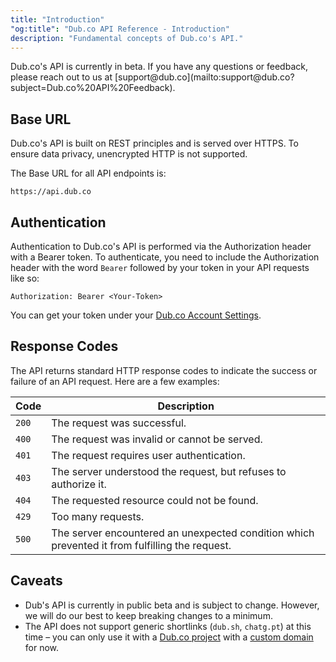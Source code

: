 ```yaml
---
title: "Introduction"
"og:title": "Dub.co API Reference - Introduction"
description: "Fundamental concepts of Dub.co's API."
---
```


<Info>
  Dub.co's API is currently in beta. If you have any questions or feedback,
  please reach out to us at
  [support@dub.co](mailto:support@dub.co?subject=Dub.co%20API%20Feedback).
</Info>

## Base URL

Dub.co's API is built on REST principles and is served over HTTPS. To ensure data privacy, unencrypted HTTP is not supported.

The Base URL for all API endpoints is:

```
https://api.dub.co
```

## Authentication

Authentication to Dub.co's API is performed via the Authorization header with a Bearer token. To authenticate, you need to include the Authorization header with the word `Bearer` followed by your token in your API requests like so:

```
Authorization: Bearer <Your-Token>
```

You can get your token under your [Dub.co Account Settings](https://app.dub.co/settings/tokens).

## Response Codes

The API returns standard HTTP response codes to indicate the success or failure of an API request. Here are a few examples:

| Code  | Description                                                                                    |
| ----- | ---------------------------------------------------------------------------------------------- |
| `200` | The request was successful.                                                                    |
| `400` | The request was invalid or cannot be served.                                                   |
| `401` | The request requires user authentication.                                                      |
| `403` | The server understood the request, but refuses to authorize it.                                |
| `404` | The requested resource could not be found.                                                     |
| `429` | Too many requests.                                                                             |
| `500` | The server encountered an unexpected condition which prevented it from fulfilling the request. |

## Caveats

- Dub's API is currently in public beta and is subject to change. However, we will do our best to keep breaking changes to a minimum.
- The API does not support generic shortlinks (`dub.sh`, `chatg.pt`) at this time – you can only use it with a [Dub.co project](https://dub.co/help/article/what-is-a-project) with a [custom domain](https://dub.co/help/article/how-to-add-custom-domain) for now.
